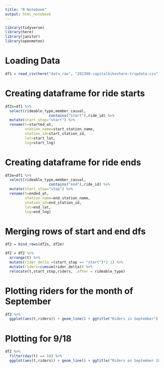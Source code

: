 ```yaml
---
title: "R Notebook"
output: html_notebook
---
```


```r
library(tidyverse)
library(here)
library(janitor)
library(openmeteo)
```

# Loading Data
```r
df1 = read_csv(here("data_raw", "202309-capitalbikeshare-tripdata.csv"))
```
# Creating dataframe for ride starts
```r
df2s=df1 %>% 
  select(rideable_type,member_casual,
                    contains("start"),ride_id) %>% 
  mutate(start_stop="start") %>%
  rename(t=started_at,
         station_name=start_station_name,
         station_id=start_station_id,
         lat=start_lat,
         lng=start_lng)
```

# Creating dataframe for ride ends
```r
df2e=df1 %>% 
  select(rideable_type,member_casual,
                    contains("end"),ride_id) %>% 
  mutate(start_stop="stop") %>%
  rename(t=ended_at,
         station_name=end_station_name,
         station_id=end_station_id,
         lat=end_lat,
         lng=end_lng)
```

# Merging rows of start and end dfs
```r
df2 = bind_rows(df2s, df2e)
```


```r
df2 = df2 %>%
  arrange(t) %>%
  mutate(rider_delta =(start_stop == "start")*2-1) %>%
  mutate(riders=cumsum(rider_delta)) %>%
  relocate(t,start_stop,riders, .after = rideable_type)
```

# Plotting riders for the month of September
```r
df2 %>%
  ggplot(aes(t,riders)) + geom_line() + ggtitle("Riders in September")
```

# Plotting for 9/18
```r
df2 %>%
  filter(day(t) == 18) %>%
  ggplot(aes(t,riders)) + geom_line() + ggtitle("Riders on September 18th")
```

